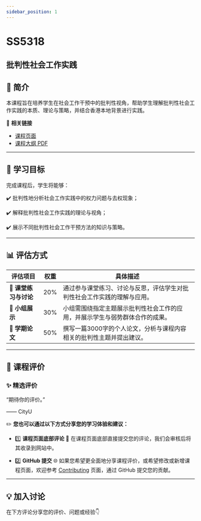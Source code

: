 ```yaml
---
sidebar_position: 1
---
```


# SS5318
## 批判性社会工作实践

## **📘 简介**
本课程旨在培养学生在社会工作干预中的批判性视角，帮助学生理解批判性社会工作实践的本质、理论与策略，并结合香港本地背景进行实践。

🔗 **相关链接**
- [课程页面](https://www.cityu.edu.hk/catalogue/pg/202425/course/SS5318.htm)
- [课程大纲 PDF](https://www.cityu.edu.hk/catalogue/pg/202425/course/SS5318.pdf)

---

## **🎯 学习目标**

完成课程后，学生将能够：

✔️ 批判性地分析社会工作实践中的权力问题与去权现象；

✔️ 解释批判性社会工作实践的理论与视角；

✔️ 展示不同批判性社会工作干预方法的知识与策略。

---

## **📊 评估方式**

| **评估项目**             | **权重** | **具体描述**                                                                                       |
|------------------------|---------|---------------------------------------------------------------------------------------------------|
| **💬 课堂练习与讨论**      | 20%     | 通过参与课堂练习、讨论与反思，评估学生对批判性社会工作实践的理解与应用。                                               |
| **🎤 小组展示**          | 30%     | 小组需围绕指定主题展示批判性社会工作的应用，并展示学生与弱势群体合作的成果。                                              |
| **📄 学期论文**          | 50%     | 撰写一篇3000字的个人论文，分析与课程内容相关的批判性主题并提出建议。                                                   |

---

## **💬 课程评价**

### ✨ **精选评价**
<div className={commentStyles.commentBox}>
    <p className={commentStyles.commentText}>
        “期待你的评价。”
    </p>
    <p className={commentStyles.commentAuthor}>—— CityU</p>
</div>

✏️ **您也可以通过以下方式分享您的学习体验和建议：**

- 1️⃣ **课程页面底部评论**
💬 在课程页面底部直接提交您的评论，我们会审核后将其收录到网站中。

- 2️⃣ **GitHub 提交**
🌐 如果您希望更全面地分享课程评价，或希望修改或新增课程页面，欢迎参考 [Contributing](https://penjc.github.io/CityU/contributing) 页面，通过 GitHub 提交您的贡献。

---

## **💡 加入讨论**

在下方评论分享您的评价、问题或经验👇
<Utterances />

